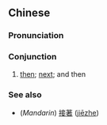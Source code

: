 {{also|绁落}}
==Chinese==
{{zh-forms|s=绁落}}

===Pronunciation===
{{zh-pron
|mn=sòa-lo̍h
|cat=con
}}

===Conjunction===
{{zh-con}}

# {{lb|zh|Min Nan}} [[then]]; [[next]]; and then

===See also===
* (''Mandarin'') [[接著]] ([[jiēzhe]])